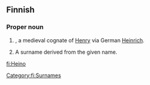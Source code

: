 ==Finnish==

===Proper noun===
{{fi-noun|Heino|type=valo|proper=true}}

# {{given name|male|lang=fi}}, a medieval cognate of [[Henry]] via German [[Heinrich]].
# A surname derived from the given name.

[[Category:fi:Surnames]]

[[fi:Heino]]